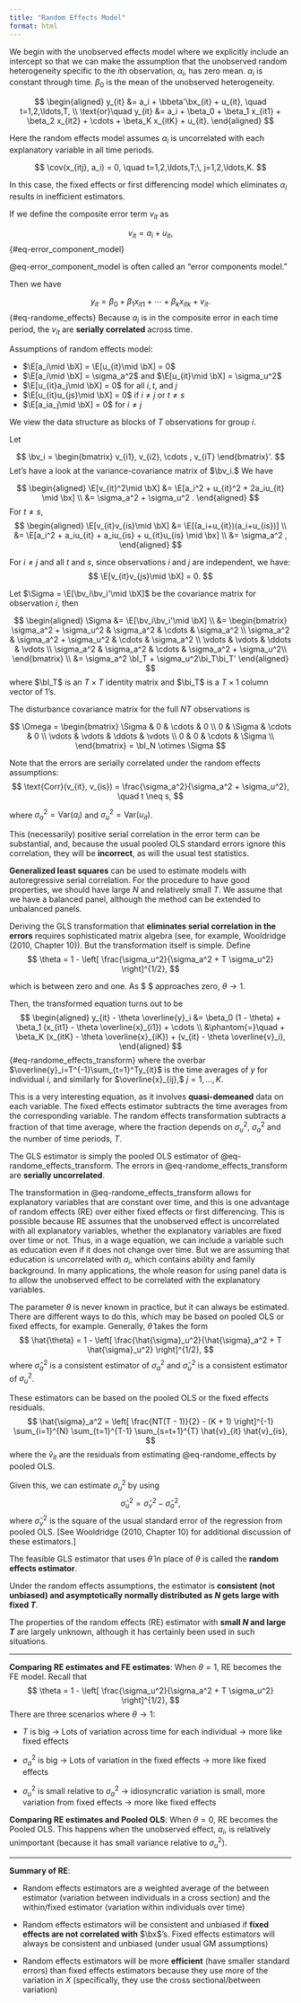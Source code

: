 ```yaml
---
title: "Random Effects Model"
format: html
---
```


We begin with the unobserved effects model where we explicitly include an intercept so that we can make the assumption that the unobserved random heterogeneity specific to the $i$th observation, $\alpha_i$, has zero mean. $\alpha_i$ is constant through time. $\beta_0$ is the mean of the unobserved heterogeneity.

$$
\begin{aligned}
y_{it} &= a_i + \bbeta'\bx_{it} + u_{it}, \quad t=1,2,\ldots,T, \\
\text{or}\quad y_{it} &= a_i + \beta_0 + \beta_1 x_{it1} + \beta_2 x_{it2} + \cdots + \beta_K x_{itK} + u_{it}.
\end{aligned}
$$

Here the random effects model assumes $\alpha_i$ is uncorrelated with each explanatory variable in all time periods.

$$
\cov(x_{itj}, a_i) = 0, \quad t=1,2,\ldots,T;\, j=1,2,\ldots,K.
$$

In this case, the fixed effects or first differencing model which eliminates $\alpha_i$ results in inefficient estimators.

If we define the composite error term $v_{it}$ as 

$$
v_{it} = a_i + u_{it},
$${#eq-error_component_model}

@eq-error_component_model is often called an "error components model."

Then we have 

$$
y_{it} = \beta_0 + \beta_1 x_{it1} + \cdots + \beta_k x_{itk} + v_{it}.
$${#eq-randome_effects}
Because $a_i$ is in the composite error in each time period, the $v_{it}$ are **serially correlated** across time. 

Assumptions of random effects model:

- $\E[a_i\mid \bX] = \E[u_{it}\mid \bX] = 0$
- $\E[a_i\mid \bX] = \sigma_a^2$ and $\E[u_{it}\mid \bX] = \sigma_u^2$
- $\E[u_{it}a_j\mid \bX] = 0$ for all $i,t$, and $j$
- $\E[u_{it}u_{js}\mid \bX] = 0$ if $i\ne j$ or $t\ne s$ 
- $\E[a_ia_j\mid \bX] = 0$ for $i\ne j$

We view the data structure as blocks of $T$ observations for group $i.$

Let 

$$
\bv_i = \begin{bmatrix}
v_{i1}, v_{i2}, \cdots , v_{iT}
\end{bmatrix}'.
$$
Let's have a look at the variance-covariance matrix of $\bv_i.$
We have

$$
\begin{aligned}
\E[v_{it}^2\mid \bX] &= \E[a_i^2 + u_{it}^2 + 2a_iu_{it} \mid \bx] \\
&= \sigma_a^2 + \sigma_u^2 .
\end{aligned}
$$
For $t\ne s$,
$$
\begin{aligned}
\E[v_{it}v_{is}\mid \bX] 
&= \E[(a_i+u_{it})(a_i+u_{is})] \\
&= \E[a_i^2 + a_iu_{it} + a_iu_{is} + u_{it}u_{is} \mid \bx] \\
&= \sigma_a^2 ,
\end{aligned}
$$

For $i\ne j$ and all $t$ and $s$, since observations $i$ and $j$ are independent, we have:
$$
\E[v_{it}v_{js}\mid \bX] = 0.
$$

Let $\Sigma = \E[\bv_i\bv_i'\mid \bX]$ be the covariance matrix for observation $i$, then

$$
\begin{aligned}
\Sigma &= \E[\bv_i\bv_i'\mid \bX] \\
&= \begin{bmatrix}
\sigma_a^2 + \sigma_u^2 & \sigma_a^2 & \cdots & \sigma_a^2 \\
\sigma_a^2  & \sigma_a^2 + \sigma_u^2 & \cdots & \sigma_a^2 \\
\vdots & \vdots & \ddots & \vdots \\
\sigma_a^2  & \sigma_a^2  & \cdots & \sigma_a^2 + \sigma_u^2\\
\end{bmatrix} \\
&= \sigma_a^2 \bI_T + \sigma_u^2\bi_T\bi_T'
\end{aligned}
$$
where $\bI_T$ is an $T\times T$ identity matrix and $\bi_T$ is a $T\times 1$ column vector of 1's.

The disturbance covariance matrix for the full $NT$ observations is

$$
\Omega = \begin{bmatrix}
\Sigma & 0 & \cdots & 0 \\
0 & \Sigma & \cdots & 0 \\
\vdots & \vdots & \ddots & \vdots \\
0 & 0 & \cdots & \Sigma \\
\end{bmatrix} = \bI_N \otimes \Sigma
$$

Note that the errors are serially correlated under the random effects assumptions:
$$
\text{Corr}(v_{it}, v_{is}) = \frac{\sigma_a^2}{\sigma_a^2 + \sigma_u^2}, \quad t \neq s,
$$

where $\sigma_a^2 = \text{Var}(a_i)$ and $\sigma_u^2 = \text{Var}(u_{it})$.


This (necessarily) positive serial correlation in the error term can be substantial, and, because the usual pooled OLS standard errors ignore this correlation, they will be **incorrect**, as will the usual test statistics.

**Generalized least squares** can be used to estimate models with autoregressive serial correlation. For the procedure to have good properties, we should have large $N$ and relatively small $T$. We assume that we have a balanced panel, although the method can be extended to unbalanced panels.

Deriving the GLS transformation that **eliminates serial correlation in the errors** requires sophisticated matrix algebra (see, for example, Wooldridge (2010, Chapter 10)). But the transformation itself is simple. Define
$$
\theta = 1 - \left[ \frac{\sigma_u^2}{\sigma_a^2 + T \sigma_u^2} \right]^{1/2},
$$

which is between zero and one. As $ \frac{\sigma_u^2}{\sigma_a^2 + T \sigma_u^2}$ approaches zero, $\theta\to1.$ 

Then, the transformed equation turns out to be
$$
\begin{aligned}
y_{it} - \theta \overline{y}_i &= \beta_0 (1 - \theta) + \beta_1 (x_{it1} - \theta \overline{x}_{i1}) + \cdots \\
&\phantom{=}\quad + \beta_K (x_{itK} - \theta \overline{x}_{iK}) + (v_{it} - \theta \overline{v}_i),
\end{aligned}
$${#eq-randome_effects_transform}
where the overbar $\overline{y}_i=T^{-1}\sum_{t=1}^Ty_{it}$ is the time averages of $y$ for individual $i$, and similarly for $\overline{x}_{ij},$ $j=1,\ldots,K.$

This is a very interesting equation, as it involves **quasi-demeaned** data on each variable. The fixed effects estimator subtracts the time averages from the corresponding variable. The random effects transformation subtracts a fraction of that time average, where the fraction depends on $\sigma_u^2,$ $\sigma_a^2$ and the number of time periods, $T$. 

The GLS estimator is simply the pooled OLS estimator of @eq-randome_effects_transform. The errors in @eq-randome_effects_transform are **serially uncorrelated**.


The transformation in @eq-randome_effects_transform allows for explanatory variables that are constant over time, and this is one advantage of random effects (RE) over either fixed effects or first differencing. This is possible because RE assumes that the unobserved effect is uncorrelated with all explanatory variables, whether the explanatory variables are fixed over time or not. Thus, in a wage equation, we can include a variable such as education even if it does not change over time. But we are assuming that education is uncorrelated with $a_i$, which contains ability and family background. In many applications, the whole reason for using panel data is to allow the unobserved effect to be correlated with the explanatory variables.

The parameter $\theta$ is never known in practice, but it can always be estimated. There are different ways to do this, which may be based on pooled OLS or fixed effects, for example. 
Generally, $\hat{\theta}$ takes the form 
$$
\hat{\theta} = 1 - \left[ \frac{\hat{\sigma}_u^2}{\hat{\sigma}_a^2 + T \hat{\sigma}_u^2} \right]^{1/2},
$$
where $\hat{\sigma}_a^2$ is a consistent estimator of $\sigma_a^2$ and $\hat{\sigma}_u^2$ is a consistent estimator of $\sigma_u^2$. 

These estimators can be based on the pooled OLS or the fixed effects residuals.
$$
\hat{\sigma}_a^2 = \left[ \frac{NT(T - 1)}{2} - (K + 1) \right]^{-1} \sum_{i=1}^{N} \sum_{t=1}^{T-1} \sum_{s=t+1}^{T} \hat{v}_{it} \hat{v}_{is},
$$
where the $\hat{v}_{it}$ are the residuals from estimating @eq-randome_effects by pooled OLS. 

Given this, we can estimate $\sigma_u^2$ by using 
$$
\hat{\sigma}_u^2 = \hat{\sigma}_v^2 - \hat{\sigma}_a^2,
$$
where $\hat{\sigma}_v^2$ is the square of the usual standard error of the regression from pooled OLS. [See Wooldridge (2010, Chapter 10) for additional discussion of these estimators.]

The feasible GLS estimator that uses $\hat{\theta}$ in place of $\theta$
is called the **random effects estimator**. 

Under the random effects assumptions, the estimator is **consistent (not unbiased) and asymptotically normally distributed as $N$ gets large with fixed $T$**. 

The properties of the random effects (RE) estimator with **small $N$ and large $T$** are largely unknown, although it has certainly been used in such situations.


--------------------------------------------------------------------------------

**Comparing RE estimates and FE estimates**: When $\theta=1$, RE becomes the FE model. Recall that 
$$
\theta = 1 - \left[ \frac{\sigma_u^2}{\sigma_a^2 + T \sigma_u^2} \right]^{1/2},
$$
There are three scenarios where $\theta\to1$:

- $T$ is big $\rightarrow$ Lots of variation across time for each individual $\rightarrow$ more like fixed effects

- $\sigma_a^2$ is big $\rightarrow$ Lots of variation in the fixed effects $\rightarrow$ more like fixed effects

- $\sigma_u^2$ is small relative to $\sigma_a^2$ $\rightarrow$ idiosyncratic variation is small, more variation from fixed effects $\rightarrow$ more like fixed effects


**Comparing RE estimates and Pooled OLS**: When $\theta=0$, RE becomes the Pooled OLS. This happens when the unobserved effect, $a_i,$ is relatively unimportant (because it has small variance relative to $\sigma^2_u$).

--------------------------------------------------------------------------------

**Summary of RE**:

- Random effects estimators are a weighted average of the between estimator
(variation between individuals in a cross section) and the within/fixed 
estimator (variation within individuals over time)

- Random effects estimators will be consistent and unbiased if **fixed effects are not correlated with** $\bx$’s. Fixed effects estimators will always be consistent and unbiased (under usual GM assumptions)

- Random effects estimators will be more **efficient** (have smaller standard errors) than fixed effects estimators because they use more of the variation in $X$ (specifically, they use the cross sectional/between variation)












